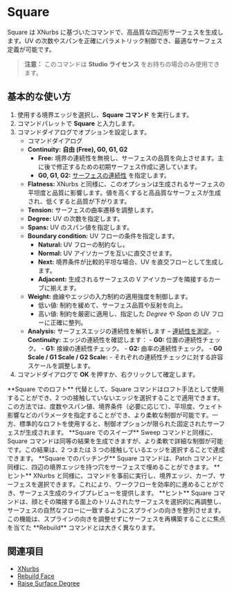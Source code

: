 
# Square 

<Reference shortcut="" command="Square" button="" />

Square は XNurbs に基づいたコマンドで、高品質な四辺形サーフェスを生成します。UV の次数やスパンを正確にパラメトリック制御でき、最適なサーフェス定義が可能です。

> **注意：** このコマンドは **Studio ライセンス** をお持ちの場合のみ使用できます。


## 基本的な使い方

1. 使用する境界エッジを選択し、**Square コマンド** を実行します。  
2. コマンドパレットで **Square** と入力します。  
3. コマンドダイアログでオプションを設定します。  
   - <Kst>コマンドダイアログ</Kst>  
   - **Continuity:** **自由 (Free), G0, G1, G2**  
      - **Free:** 境界の連続性を無視し、サーフェスの品質を向上させます。主に後で修正するための初期サーフェス作成に適しています。  
      - **G0, G1, G2:** [サーフェスの連続性](/cad-essentials/continuity-curve-and-surface) を指定します。  
   - **Flatness:** XNurbs と同様に、このオプションは生成されるサーフェスの平坦度と品質に影響します。値を高くすると高品質なサーフェスが生成され、低くすると品質が下がります。  
   - **Tension:** サーフェスの曲率遷移を調整します。  
   - **Degree:** UV の次数を指定します。  
   - **Spans:** UV のスパン値を指定します。  
   - **Boundary condition:** UV フローの条件を指定します。  
        - **Natural:** UV フローの制約なし。  
        - **Normal:** UV アイソカーブを互いに直交させます。  
        - **Next:** 境界条件が比較的平坦な場合、UV を直交フローとして生成します。  
        - **Adjacent:** 生成されるサーフェスの V アイソカーブを隣接するカーブに揃えます。  
   - **Weight:** 曲線やエッジの入力制約の適用強度を制御します。  
       - 低い値: 制約を緩めて、サーフェス品質や反射を向上。  
       - 高い値: 制約を厳密に適用し、指定した *Degree* や *Span* の UV フローに正確に整列。  
   - **Analysis:** サーフェスエッジの連続性を解析します – [連続性を測定](/solid/measuure-continuity)。
         - **Continuity:** エッジの連続性を確認します：
            - **G0:** 位置の連続性チェック。
            - **G1:** 接線の連続性チェック。
            - **G2:** 曲率の連続性チェック。
         - **G0 Scale / G1 Scale / G2 Scale:** 
            - それぞれの連続性チェックに対する許容スケールを調整します。 
4. コマンドダイアログで **OK** を押すか、右クリックして確定します。

<VideoPlayer fileName="square"/>

<Callout type="info" emoji="ℹ️">
**Square でのロフト**  
代替として、Square コマンドはロフト手法として使用することができ、2 つの接触していないエッジを選択することで適用できます。この方法では、度数やスパン値、境界条件（必要に応じて）、平坦度、ウェイト影響などのパラメータを指定することができ、より柔軟な制御が可能です。一方、標準的なロフトを使用すると、制御オプションが限られた固定されたサーフェスが生成されます。  
</Callout>
<VideoPlayer fileName="square-1"/>

<Callout type="info" emoji="ℹ️">
**Square でのスイープ**  
Sweep コマンドと同様に、Square コマンドは同等の結果を生成できますが、より柔軟で詳細な制御が可能です。この結果は、2 つまたは 3 つの接触しているエッジを選択することで達成できます。  
</Callout>
<VideoPlayer fileName="square-2"/>

<Callout type="info" emoji="ℹ️">
**Square でのパッチング**  
Square コマンドは、Patch コマンドと同様に、四辺の境界エッジを持つ穴をサーフェスで埋めることができます。  
</Callout>
<VideoPlayer fileName="square-3"/>

<Callout type="info" emoji="💡">
**ヒント**  
XNurbs と同様に、コマンドを事前に実行し、境界エッジ、カーブ、サーフェスを選択できます。これにより、ワークフローを効率的に進めることができ、サーフェス生成のライブプレビューを提供します。  
</Callout>
<VideoPlayer fileName="square-4"/>

<Callout type="info" emoji="💡">
**ヒント**  
Square コマンドは、顔とその隣接する面上のトリムされたサーフェスを選択的に再調整し、サーフェスの自然なフローに一致するようにスプラインの向きを整列させます。この機能は、スプラインの向きを調整せずにサーフェスを再構築することに焦点を当てた **Rebuild** コマンドとは大きく異なります。  
</Callout>
<VideoPlayer fileName="square-5"/>

## 関連項目
- [XNurbs](xnurbs)
- [Rebuild Face](rebuild-face)
- [Raise Surface Degree](raise-surface-degree)